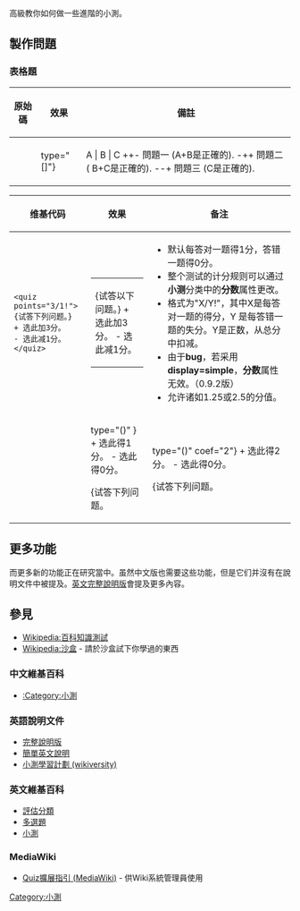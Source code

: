 {{Quiz/helppage}}
高級教你如何做一些進階的小測。

== 製作問題 ==
=== 表格題 ===
{| class="prettytable"
!原始碼!!效果!!備註
|-
|valign="top"|
<pre>
{問題
|type="[]"}
| A | B | C 
++- 問題一 
(A+B是正確的).
-++ 問題二 (
B+C是正確的).
--+ 問題三 
(C是正確的).
</pre>
|valign="top"|
{|width=360|
|
<quiz display=simple>
{問題
|type="[]"}
| A | B | C 
++- 問題一 
(A+B是正確的).
-++ 問題二 
(B+C是正確的).
--+ 問題三 
(C是正確的).
</quiz>
|}
|valign="top"|
* 如果要設定為單選題，將[]改為()便行了，但記得單選題只有一個答案。　
|}
{| class="prettytable"
!维基代码!!效果!!备注
|-
|valign=top|
<pre>
<quiz points="3/1!">
{试答下列问题。} 
+ 选此加3分。
- 选此减1分。
</quiz>
</pre>
|
{|
|<quiz points="3/1!">

{试答以下问题。}
+ 选此加3分。
- 选此减1分。
</quiz>
|}
| valign=top|
* 默认每答对一题得1分，答错一题得0分。
* 整个测试的计分规则可以通过'''小测'''分类中的'''分数'''属性更改。
* 格式为"X/Y!"，其中X是每答对一题的得分，Y 是每答错一题的失分。Y是正数，从总分中扣减。
* 由于'''bug'''，若采用'''display=simple'''，'''分数'''属性无效。（0.9.2版）
* 允许诸如1.25或2.5的分值。
|-
|valign=top|
<pre>
<quiz display=simple>
{试答下列问题。 
|type="()" } 
+ 选此得1分。
- 选此得0分。

{试答下列问题。 
|type="()" coef="2"} 
+ 选此得2分。
- 选此得0分。

{试答下列问题。 
|type="()" coef="4"} 
+ 选此得4分。
- 选此得0分。

{试答下列问题。 
|type="()" coef="0.5"} 
+ 选此得1/2分。
- 选此得0分。
</quiz>
</pre>
|
{|
|<quiz display=simple>

{试答下列问题。 
|type="()" } 
+ 选此得1分。
- 选此得0分。

{试答下列问题。 
|type="()" coef="2"} 
+ 选此得2分。
- 选此得0分。

{试答下列问题。 
|type="()" coef="4"} 
+ 选此得4分。
- 选此得0分。

{试答下列问题。 
|type="()" coef="0.5"} 
+ 选此得1/2分。
- 选此得0分。
</quiz>
|}
| valign=top|
* 运用'''系数'''是一种对特定问题加权的方法。正常情况下所有问题分值相同，默认为一分。可以对问题指定系数，将该系数乘到问题的分值上去。
* 系数既可以大于一，也可以介于0到1之间。若系数大于1，将加大该问题权重；反之将减小。
* 你 '''必须''' 把引号 放在''系数'' 中.

|}


== 更多功能 ==
而更多新的功能正在研究當中。虽然中文版也需要这些功能，但是它们并沒有在說明文件中被提及。[[Help:測試/英文版|英文完整說明版]]會提及更多內容。

== 參見 ==
* [[Wikipedia:百科知識測試|Wikipedia:百科知識測試]]
* [[Wikipedia:沙盒|Wikipedia:沙盒]] - 請於沙盒試下你學過的東西
=== 中文維基百科 ===
* [[:Category:小測|:Category:小測]]

=== 英語說明文件 ===
* [[Help:小測/英文版|完整說明版]]
* [[Help:Quiz-简单|簡單英文說明]]
* [[:en:v:Quiz|小測學習計劃 (wikiversity)]]

=== 英文維基百科 ===
* [[w:Category:Educational_assessment_and_evaluation|評估分類]]
* [[w:Multiple_choice|多選題]]
* [[w:Quiz|小測]]

===MediaWiki===
* [[mw:Extension:Quiz|Quiz擴展指引 (MediaWiki)]] - 供Wiki系統管理員使用
[[Category:小測|Category:小測]]